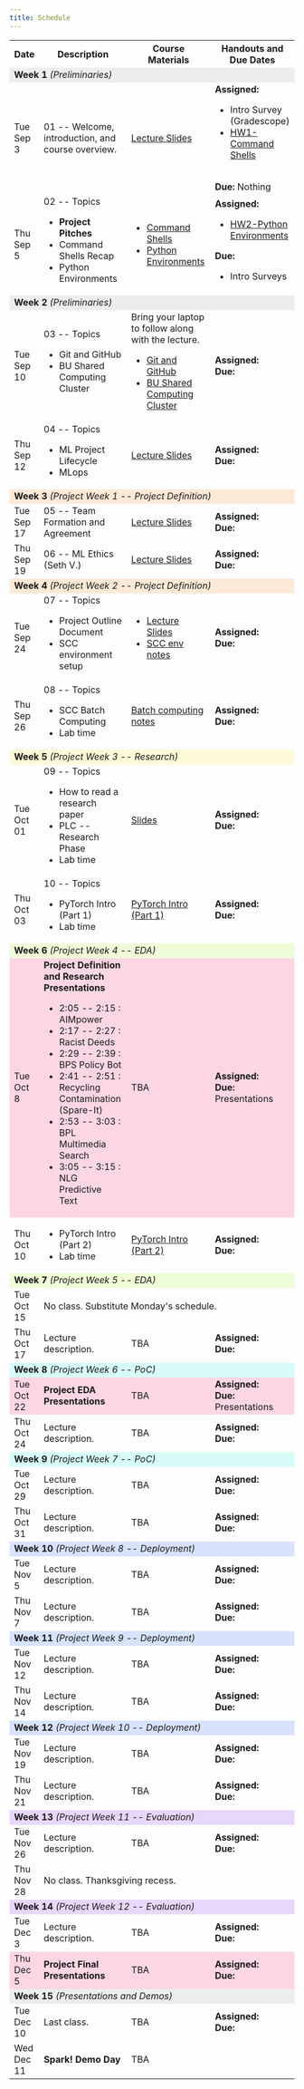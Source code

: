 ```yaml
---
title: Schedule
---
```


```{=html}
<table>
    <tr>
        <th>Date</th>
        <th>Description</th>
        <th>Course Materials</th>
        <th>Handouts and Due Dates</th>
    </tr>
    <tr> <!-- ### Week 1 ### -->
        <!-- <td colspan="4" style="background-color: #D8BFD8">Week 0</td> -->
        <td colspan="4"  style="background-color: #ededed"><b>Week 1</b> <i>(Preliminaries)</i></td>
    </tr>
    <tr>
        <td>Tue Sep 3</td>
        <td>01 -- Welcome, introduction, and course overview.</td>
        <td> <a href="https://docs.google.com/presentation/d/1fX06VJhGbSvB2pyM67pPjspNp1Co4zMZjTHr_B2uprY">Lecture Slides</a></td>
        <td><b>Assigned:</b>
          <ul>
            <li>Intro Survey (Gradescope)</li>
            <li><a href="01_command_shells.qmd">HW1-Command Shells</a></li>
          </ul>
          <br><b>Due:</b> Nothing </td>
    </tr>
    <tr>
        <td>Thu Sep 5</td>
        <td> 02 -- Topics
            <ul> 
                <li><b>Project Pitches</b></li>
                <li>Command Shells Recap</li>
                <li>Python Environments</li>
            </ul>
        </td>
        <td> 
            <ul>
                <li><a href="01_command_shells.qmd">Command Shells</a></li>
                <li><a href="02_python_environments.qmd">Python Environments</a></li>
            </ul>
        </td>
        <td>
          <b>Assigned:</b> 
            <ul>
                <li><a href="02_python_environments.qmd">HW2-Python Environments</a></li>
            </ul>
          <b>Due:</b>
            <ul>
                <li>Intro Surveys</li>
            </ul>
        </td>
    </tr>
    <tr> <!-- ### Week 2 ### -->
        <td colspan="4" style="background-color: #ededed"><b>Week 2</b> <i>(Preliminaries)</i></td>
    </tr>
    <tr>
        <td>Tue Sep 10</td>
        <td> 03 -- Topics
            <ul>
                <li>Git and GitHub</li>
                <li>BU Shared Computing Cluster</li>
            </ul>
        </td>
        <td> Bring your laptop to follow along with the lecture.
            <ul>
                <li><a href="03_git_github.qmd">Git and GitHub</a></li>
                <li><a href="04_scc.qmd">BU Shared Computing Cluster</a></li>
            </ul>
        </td>
        <td><b>Assigned:</b>  <br><b>Due:</b>   </td>
    </tr>
    <tr>
        <td>Thu Sep 12</td>
        <td> 04 -- Topics
            <ul>
                <li>ML Project Lifecycle</li>
                <li>MLops</li>
            </ul>
        </td>
        <td> <a href="https://docs.google.com/presentation/d/1ONF_yENxXJW89GmrM4sSCCe5USJj-RCgimrsWCBdkQQ/edit?usp=sharing">Lecture Slides</a> </td>
        <td><b>Assigned:</b>  <br><b>Due:</b>   </td>
    </tr>
    <tr> <!-- ### Week 3 ### -->
        <td colspan="4"  style="background-color: #fce9d7"><b>Week 3</b> <i>(Project Week 1 -- Project Definition)</i></td>
    </tr>
    <tr>
        <td>Tue Sep 17</td>
        <td> 05 -- Team Formation and Agreement
        </td>
        <td> <a href="https://docs.google.com/presentation/d/1OfMZJga4JM7GPbJN5SRslcSS8NFd_iqQEJrB6Ae5q4s/edit?usp=sharing">Lecture Slides</a> </td>
        <td><b>Assigned:</b>  <br><b>Due:</b>   </td>
    </tr>
    <tr>
        <td>Thu Sep 19</td>
        <td> 06 -- ML Ethics (Seth V.)</td>
        <td> <a href="https://drive.google.com/file/d/1nN1xaaP8VVG-s-GiaAhVO2_0L7bDJSED/view?usp=drive_link">Lecture Slides</a> </td>
        <td><b>Assigned:</b>  <br><b>Due:</b>   </td>
    </tr>
        <tr> <!-- ### Week 4 ### -->
        <td colspan="4"  style="background-color: #fce9d7"><b>Week 4</b> <i>(Project Week 2 -- Project Definition)</i></td>
    </tr>
    <tr>
        <td>Tue Sep 24</td>
        <td> 07 -- Topics
            <ul>
                <li>Project Outline Document</li>
                <li>SCC environment setup</li>
            </ul>
        </td>
        <td>
            <ul>
                <li><a href="https://docs.google.com/presentation/d/16i6dQAnyoTw3WoJF_fENnkAhz08LL1mOaB0sWi3u8gw/edit?usp=drive_link">Lecture Slides</a></li>
                <li><a href="07_scc_cont.qmd">SCC env notes</a></li>
            </ul>
        </td>
        <td><b>Assigned:</b>  <br><b>Due:</b>   </td>
    </tr>
    <tr>
        <td>Thu Sep 26</td>
        <td> 08 -- Topics 
            <ul>
                <li> SCC Batch Computing </li>
                <li> Lab time </li>
            </ul>
        </td>
        <td> <a href="08_scc_batch_computing.qmd">Batch computing notes</a> </td>
        <td><b>Assigned:</b>  <br><b>Due:</b>   </td>
    </tr>
        <tr> <!-- ### Week 5 ### -->
        <td colspan="4"  style="background-color: #fcfad7"><b>Week 5</b> <i>(Project Week 3 -- Research)</i></td>
    </tr>
    <tr>
        <td>Tue Oct 01</td>
        <td> 09 -- Topics
            <ul>
                <li>How to read a research paper</li>
                <li>PLC -- Research Phase</li>
                <li>Lab time</li>
            </ul>
        </td>
        <td><a href="https://docs.google.com/presentation/d/1jQHkgNBut2OG42euEB2JIhqZTrarPMlfgVN0xaMbYVk/edit?usp=sharing">Slides</a></td>
        <td><b>Assigned:</b>  <br><b>Due:</b>   </td>
    </tr>
    <tr>
        <td>Thu Oct 03</td>
        <td>10 -- Topics
            <ul>
                <li>PyTorch Intro (Part 1)</li>
                <li>Lab time</li>
            </ul>
        </td>
        <td> <a href="10-pytorch-01.qmd">PyTorch Intro (Part 1)</a> </td>
        <td><b>Assigned:</b>  <br><b>Due:</b>   </td>
    </tr>
        <tr> <!-- ### Week 6 ### -->
        <td colspan="4"  style="background-color: #eefcd7"><b>Week 6</b> <i>(Project Week 4 -- EDA)</i></td>
    </tr>
    <tr   style="background-color: #fcd7e2">
        <td>Tue Oct 8</td>
        <td>
            <b>Project Definition and Research Presentations</b>
            <ul>
                <li>2:05 -- 2:15 : AIMpower</li>
                <li>2:17 -- 2:27 : Racist Deeds </li>
                <li>2:29 -- 2:39 : BPS Policy Bot </li>
                <li>2:41 -- 2:51 : Recycling Contamination (Spare-It) </li>
                <li>2:53 -- 3:03 : BPL Multimedia Search </li>
                <li>3:05 -- 3:15 : NLG Predictive Text </li>
            </ul>
        </td>
        <td> TBA </td>
        <td><b>Assigned:</b>  <br><b>Due:</b> Presentations </td>
    </tr>
    <tr>
        <td>Thu Oct 10</td>
        <td>
            <ul>
                <li>PyTorch Intro (Part 2)</li>
                <li>Lab time</li>
            </ul>
        </td>
        <td> <a href="10-pytorch-01.qmd">PyTorch Intro (Part 2)</a> </td>
        <td><b>Assigned:</b>  <br><b>Due:</b>   </td>
    </tr>
    <tr> <!-- ### Week 7 ### -->
        <td colspan="4"  style="background-color: #eefcd7"><b>Week 7</b> <i>(Project Week 5 -- EDA)</i></td>
    </tr>
    <tr>
        <td>Tue Oct 15</td>
        <td colspan="3">No class. Substitute Monday's schedule.</td>
    </tr>
    <tr>
        <td>Thu Oct 17</td>
        <td>Lecture description.</td>
        <td> TBA </td>
        <td><b>Assigned:</b>  <br><b>Due:</b>   </td>
    </tr>
    <tr> <!-- ### Week 8 ### -->
        <td colspan="4"  style="background-color: #d7fcf8"><b>Week 8</b> <i>(Project Week 6 -- PoC)</i></td>
    </tr>
    <tr  style="background-color: #fcd7e2">
        <td>Tue Oct 22</td>
        <td><b>Project EDA Presentations</b></td>
        <td> TBA </td>
        <td><b>Assigned:</b>  <br><b>Due:</b> Presentations </td>
    </tr>
    <tr>
        <td>Thu Oct 24</td>
        <td>Lecture description.</td>
        <td> TBA </td>
        <td><b>Assigned:</b>  <br><b>Due:</b>   </td>
    </tr>
        <tr> <!-- ### Week 9 ### -->
        <td colspan="4"  style="background-color: #d7fcf8"><b>Week 9</b> <i>(Project Week 7 -- PoC)</i></td>
    </tr>
    <tr>
        <td>Tue Oct 29</td>
        <td>Lecture description.</td>
        <td> TBA </td>
        <td><b>Assigned:</b>  <br><b>Due:</b>   </td>
    </tr>
    <tr>
        <td>Thu Oct 31</td>
        <td>Lecture description.</td>
        <td> TBA </td>
        <td><b>Assigned:</b>  <br><b>Due:</b>   </td>
    </tr>
    <tr> <!-- ### Week 10 ### -->
        <td colspan="4"  style="background-color: #d7e2fc"><b>Week 10</b> <i>(Project Week 8 -- Deployment)</i></td>
    </tr>
    <tr>
        <td>Tue Nov 5</td>
        <td>Lecture description.</td>
        <td>  TBA </td>
        <td><b>Assigned:</b>  <br><b>Due:</b>   </td>
    </tr>
    <tr>
        <td>Thu Nov 7</td>
        <td>Lecture description.</td>
        <td> TBA </td>
        <td><b>Assigned:</b>  <br><b>Due:</b>   </td>
    </tr>
        <tr> <!-- ### Week 11 ### -->
        <td colspan="4"  style="background-color: #d7e2fc"><b>Week 11</b> <i>(Project Week 9 -- Deployment)</i></td>
    </tr>
    <tr>
        <td>Tue Nov 12</td>
        <td>Lecture description.</td>
        <td>  TBA </td>
        <td><b>Assigned:</b>  <br><b>Due:</b>   </td>
    </tr>
    <tr>
        <td>Thu Nov 14</td>
        <td>Lecture description.</td>
        <td> TBA </td>
        <td><b>Assigned:</b>  <br><b>Due:</b>   </td>
    </tr>
        <tr> <!-- ### Week 12 ### -->
        <td colspan="4"  style="background-color: #d7e2fc"><b>Week 12</b> <i>(Project Week 10 -- Deployment)</i></td>
    </tr>
    <tr>
        <td>Tue Nov 19</td>
        <td>Lecture description.</td>
        <td>  TBA </td>
        <td><b>Assigned:</b>  <br><b>Due:</b>   </td>
    </tr>
    <tr>
        <td>Thu Nov 21</td>
        <td>Lecture description.</td>
        <td> TBA </td>
        <td><b>Assigned:</b>  <br><b>Due:</b>   </td>
    </tr>
    <tr> <!-- ### Week 13 ### -->
        <td colspan="4"  style="background-color: #e8d7fc"><b>Week 13</b> <i>(Project Week 11 -- Evaluation)</i></td>
    </tr>
    <tr>
        <td>Tue Nov 26</td>
        <td>Lecture description.</td>
        <td>  TBA </td>
        <td><b>Assigned:</b>  <br><b>Due:</b>   </td>
    </tr>
    <tr>
        <td>Thu Nov 28</td>
        <td colspan="3">No class. Thanksgiving recess.</td>
    </tr>
    <tr> <!-- ### Week 14 ### -->
        <td colspan="4"  style="background-color: #e8d7fc"><b>Week 14</b> <i>(Project Week 12 -- Evaluation)</i></td>
    </tr>
    <tr>
        <td>Tue Dec 3</td>
        <td>Lecture description.</td>
        <td>  TBA </td>
        <td><b>Assigned:</b>  <br><b>Due:</b>   </td>
    </tr>
    <tr   style="background-color: #fcd7e2">
        <td>Thu Dec 5</td>
        <td><b>Project Final Presentations</b></td>
        <td> TBA </td>
        <td><b>Assigned:</b>  <br><b>Due:</b>   </td>
    </tr>
        <tr> <!-- ### Week 15 ### -->
        <td colspan="4"  style="background-color: #ededed"><b>Week 15</b> <i>(Presentations and Demos)</i></td>
    </tr>
    <tr>
        <td>Tue Dec 10</td>
        <td>Last class.</td>
        <td>  TBA </td>
        <td><b>Assigned:</b>  <br><b>Due:</b>   </td>
    </tr>
    <tr>
        <td>Wed Dec 11</td>
        <td><b>Spark! Demo Day</b></td>
        <td colspan="2">  TBA </td>
    </tr>
</table>
```
